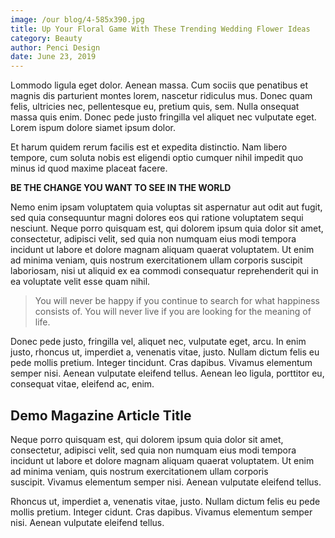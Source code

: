 ```yaml
---
image: /our blog/4-585x390.jpg
title: Up Your Floral Game With These Trending Wedding Flower Ideas
category: Beauty
author: Penci Design
date: June 23, 2019
---
```



Lommodo ligula eget dolor. Aenean massa. 
Cum sociis que penatibus et magnis dis parturient montes lorem, nascetur ridiculus mus. 
Donec quam felis, ultricies nec, pellentesque eu, pretium quis, sem. 
Nulla onsequat massa quis enim. Donec pede justo fringilla vel aliquet nec vulputate eget. 
Lorem ispum dolore siamet ipsum dolor.

Et harum quidem rerum facilis est et expedita distinctio. 
Nam libero tempore, cum soluta nobis est eligendi optio cumquer nihil impedit 
quo minus id quod maxime placeat facere.

**BE THE CHANGE YOU WANT TO SEE IN THE WORLD**

Nemo enim ipsam voluptatem quia voluptas sit aspernatur aut odit aut fugit, 
sed quia consequuntur magni dolores eos qui ratione voluptatem sequi nesciunt. 
Neque porro quisquam est, qui dolorem ipsum quia dolor sit amet, consectetur, adipisci velit, 
sed quia non numquam eius modi tempora incidunt ut labore et dolore magnam aliquam quaerat 
voluptatem.&nbsp;Ut enim ad minima veniam, quis nostrum exercitationem ullam corporis suscipit 
laboriosam, nisi ut aliquid ex ea commodi consequatur&nbsp;reprehenderit qui in ea voluptate 
velit esse quam nihil.
  
>You will never be happy if you continue to search for what happiness consists of. 
You will never live if you are looking for the meaning of life.
  
Donec pede justo, fringilla vel, aliquet nec, vulputate eget, arcu. 
In enim justo, rhoncus ut, imperdiet a, venenatis vitae, justo. 
Nullam dictum felis eu pede mollis pretium. Integer tincidunt. 
Cras dapibus.&nbsp;Vivamus elementum semper nisi. Aenean vulputate eleifend tellus.
Aenean leo ligula, porttitor eu, consequat vitae, eleifend ac, enim.

## Demo Magazine Article Title

Neque porro quisquam est, qui dolorem ipsum quia dolor sit amet, 
consectetur, adipisci velit, sed quia non numquam eius modi tempora incidunt ut labore 
et dolore magnam aliquam quaerat voluptatem. Ut enim ad minima veniam, quis nostrum 
exercitationem ullam corporis suscipit.&nbsp;Vivamus elementum semper nisi. 
Aenean vulputate eleifend tellus.

Rhoncus ut, imperdiet a, venenatis vitae, justo. Nullam dictum 
felis eu pede mollis pretium. Integer cidunt. Cras dapibus. 
Vivamus elementum semper nisi. Aenean vulputate eleifend tellus.
